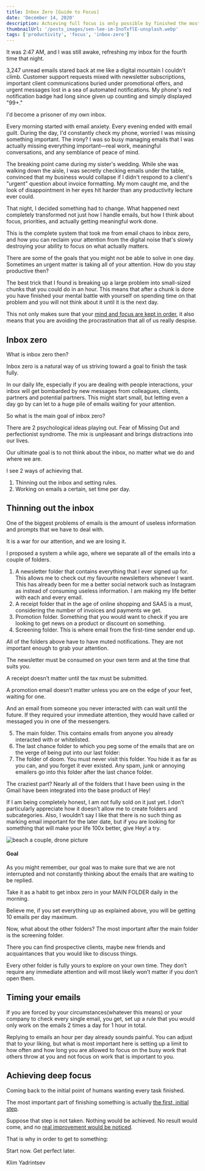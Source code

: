 ```yaml
---
title: Inbox Zero [Guide to Focus]
date: 'December 14, 2020'
description: Achieving full focus is only possible by finished the most pressing tasks. Such as Cleaning the inbox.
thumbnailUrl: '/posts_images/sen-lee-im-InoTxflE-unsplash.webp'
tags: ['productivity', 'focus', 'inbox-zero']
---
```


It was 2:47 AM, and I was still awake, refreshing my inbox for the fourth time that night.

3,247 unread emails stared back at me like a digital mountain I couldn't climb. Customer support requests mixed with newsletter subscriptions, important client communications buried under promotional offers, and urgent messages lost in a sea of automated notifications. My phone's red notification badge had long since given up counting and simply displayed "99+."

I'd become a prisoner of my own inbox.

Every morning started with email anxiety. Every evening ended with email guilt. During the day, I'd constantly check my phone, worried I was missing something important. The irony? I was so busy managing emails that I was actually missing everything important—real work, meaningful conversations, and any semblance of peace of mind.

The breaking point came during my sister's wedding. While she was walking down the aisle, I was secretly checking emails under the table, convinced that my business would collapse if I didn't respond to a client's "urgent" question about invoice formatting. My mom caught me, and the look of disappointment in her eyes hit harder than any productivity lecture ever could.

That night, I decided something had to change. What happened next completely transformed not just how I handle emails, but how I think about focus, priorities, and actually getting meaningful work done.

This is the complete system that took me from email chaos to inbox zero, and how you can reclaim your attention from the digital noise that's slowly destroying your ability to focus on what actually matters.

There are some of the goals that you might not be able to solve in one day. Sometimes an urgent matter is taking all of your attention. How do you stay productive then?

The best trick that I found is breaking up a large problem into small-sized chunks that you could do in an hour. This means that after a chunk is done you have finished your mental battle with yourself on spending time on that problem and you will not think about it until it is the next day.

This not only makes sure that your [mind and focus are kept in order](https://klimy.co/blog/when-productivity-increases), it also means that you are avoiding the procrastination that all of us really despise.

## Inbox zero

What is inbox zero then? 

Inbox zero is a natural way of us striving toward a goal to finish the task fully.

In our daily life, especially if you are dealing with people interactions, your inbox will get bombarded by new messages from colleagues, clients, partners and potential partners. This might start small, but letting even a day go by can let to a huge pile of emails waiting for your attention.

So what is the main goal of inbox zero?

There are 2 psychological ideas playing out. Fear of Missing Out and perfectionist syndrome. The mix is unpleasant and brings distractions into our lives.

Our ultimate goal is to not think about the inbox, no matter what we do and where we are.

I see 2 ways of achieving that.

1. Thinning out the inbox and setting rules.
2. Working on emails a certain, set time per day.

## Thinning out the inbox

One of the biggest problems of emails is the amount of useless information and prompts that we have to deal with.

It is a war for our attention, and we are losing it.

I proposed a system a while ago, where we separate all of the emails into a couple of folders.

1. A newsletter folder that contains everything that I ever signed up for. This allows me to check out my favourite newsletters whenever I want. This has already been for me a better social network such as Instagram as instead of consuming useless information. I am making my life better with each and every email.
2. A receipt folder that in the age of online shopping and SAAS is a must, considering the number of invoices and payments we get.
3. Promotion folder. Something that you would want to check if you are looking to get news on a product or discount on something.
4. Screening folder. This is where email from the first-time sender end up.

All of the folders above have to have muted notifications. They are not important enough to grab your attention.

The newsletter must be consumed on your own term and at the time that suits you.

A receipt doesn’t matter until the tax must be submitted.

A promotion email doesn’t matter unless you are on the edge of your feet, waiting for one.

And an email from someone you never interacted with can wait until the future. If they required your immediate attention, they would have called or messaged you in one of the messengers.

5. The main folder. This contains emails from anyone you already interacted with or whitelisted.
6. The last chance folder to which you peg some of the emails that are on the verge of being put into our last folder:
7. The folder of doom. You must never visit this folder. You hide it as far as you can, and you forget it ever existed. Any spam, junk or annoying emailers go into this folder after the last chance folder.

The craziest part? Nearly all of the folders that I have been using in the Gmail have been integrated into the base product of Hey!

If I am being completely honest, I am not fully sold on it just yet. I don’t particularly appreciate how it doesn’t allow me to create folders and subcategories. Also, I wouldn’t say I like that there is no such thing as marking email important for the later date, but if you are looking for something that will make your life 100x better, give Hey! a try.

![beach a couple, drone picture](https://i.gyazo.com/1b7c8dfc346a75fb6e77ed3f996737f5.jpg)

#### Goal

As you might remember, our goal was to make sure that we are not interrupted and not constantly thinking about the emails that are waiting to be replied.

Take it as a habit to get inbox zero in your MAIN FOLDER daily in the morning.

Believe me, if you set everything up as explained above, you will be getting 10 emails per day maximum.

Now, what about the other folders? The most important after the main folder is the screening folder.

There you can find prospective clients, maybe new friends and acquaintances that you would like to discuss things.

Every other folder is fully yours to explore on your own time. They don’t require any immediate attention and will most likely won’t matter if you don’t open them.

## Timing your emails

If you are forced by your circumstances(whatever this means) or your company to check every single email, you get, set up a rule that you would only work on the emails 2 times a day for 1 hour in total.

Replying to emails an hour per day already sounds painful. You can adjust that to your liking, but what is most important here is setting up a limit to how often and how long you are allowed to focus on the busy work that others throw at you and not focus on work that is important to you.

## Achieving deep focus

Coming back to the initial point of humans wanting every task finished.

The most important part of finishing something is actually [the first, initial step](https://klimy.co/blog/what-is-your-goal).

Suppose that step is not taken. Nothing would be achieved. No result would come, and no [real improvement would be noticed](https://klimy.co/blog/positive-habits-12-12-2020).

That is why in order to get to something:

Start now. Get perfect later.

Klim Yadrintsev